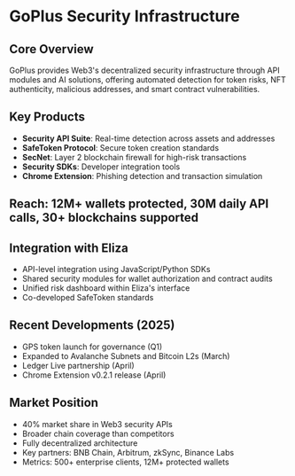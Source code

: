 # GoPlus Security Infrastructure

## Core Overview

GoPlus provides Web3's decentralized security infrastructure through API modules and AI solutions, offering automated detection for token risks, NFT authenticity, malicious addresses, and smart contract vulnerabilities.

## Key Products

- **Security API Suite**: Real-time detection across assets and addresses
- **SafeToken Protocol**: Secure token creation standards
- **SecNet**: Layer 2 blockchain firewall for high-risk transactions
- **Security SDKs**: Developer integration tools
- **Chrome Extension**: Phishing detection and transaction simulation

## Reach: 12M+ wallets protected, 30M daily API calls, 30+ blockchains supported

## Integration with Eliza

- API-level integration using JavaScript/Python SDKs
- Shared security modules for wallet authorization and contract audits
- Unified risk dashboard within Eliza's interface
- Co-developed SafeToken standards

## Recent Developments (2025)

- GPS token launch for governance (Q1)
- Expanded to Avalanche Subnets and Bitcoin L2s (March)
- Ledger Live partnership (April)
- Chrome Extension v0.2.1 release (April)

## Market Position

- 40% market share in Web3 security APIs
- Broader chain coverage than competitors
- Fully decentralized architecture
- Key partners: BNB Chain, Arbitrum, zkSync, Binance Labs
- Metrics: 500+ enterprise clients, 12M+ protected wallets
